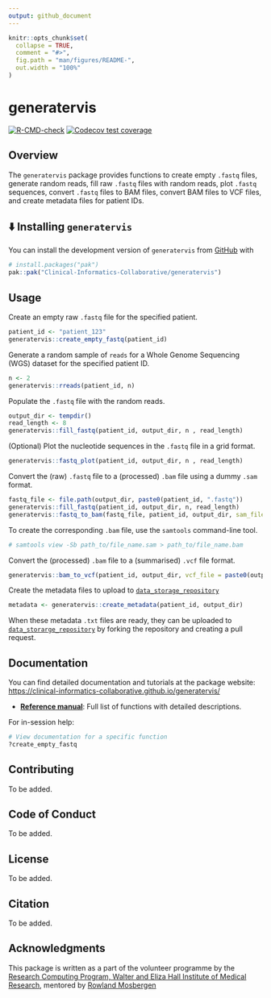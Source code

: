 ```yaml
---
output: github_document
---
```


<!-- README.md is generated from README.Rmd. Please edit that file -->

```r
knitr::opts_chunk$set(
  collapse = TRUE,
  comment = "#>",
  fig.path = "man/figures/README-",
  out.width = "100%"
)
```

# generatervis

<!-- badges: start -->

[![R-CMD-check](https://github.com/Clinical-Informatics-Collaborative/generatervis/actions/workflows/R-CMD-check.yaml/badge.svg)](https://github.com/Clinical-Informatics-Collaborative/generatervis/actions/workflows/R-CMD-check.yaml) [![Codecov test coverage](https://codecov.io/gh/Clinical-Informatics-Collaborative/generatervis/graph/badge.svg)](https://app.codecov.io/gh/Clinical-Informatics-Collaborative/generatervis)

<!-- badges: end -->

## Overview

The `generatervis` package provides functions to create empty `.fastq`
files, generate random reads, fill raw `.fastq` files with random reads,
plot `.fastq` sequences, convert `.fastq` files to BAM files, convert
BAM files to VCF files, and create metadata files for patient IDs.

## ⬇️ Installing `generatervis`

You can install the development version of `generatervis` from [GitHub](https://github.com/) with

```r
# install.packages("pak")  
pak::pak("Clinical-Informatics-Collaborative/generatervis")  
```  

## Usage

Create an empty raw `.fastq` file for the specified patient.

```r
patient_id <- "patient_123"
generatervis::create_empty_fastq(patient_id)
```

Generate a random sample of `reads` for a Whole Genome Sequencing (WGS) dataset for the specified patient ID.

``` r
n <- 2
generatervis::rreads(patient_id, n)
```

Populate the `.fastq` file with the random reads.

``` r 
output_dir <- tempdir()
read_length <- 8
generatervis::fill_fastq(patient_id, output_dir, n , read_length)
```

(Optional) Plot the nucleotide sequences in the `.fastq` file in a grid format.

``` r
generatervis::fastq_plot(patient_id, output_dir, n , read_length)
```

Convert the (raw) `.fastq` file to a (processed) `.bam` file using a dummy `.sam` format.

``` r
fastq_file <- file.path(output_dir, paste0(patient_id, ".fastq"))
generatervis::fill_fastq(patient_id, output_dir, n, read_length)
generatervis::fastq_to_bam(fastq_file, patient_id, output_dir, sam_file = paste0(output_dir, "/", patient_id, ".sam"), reference = "chr1")
```

To create the corresponding `.bam` file, use the `samtools` command-line
tool.

``` bash
# samtools view -Sb path_to/file_name.sam > path_to/file_name.bam
```

Convert the (processed) `.bam` file to a (summarised) `.vcf` file format.

``` r
generatervis::bam_to_vcf(patient_id, output_dir, vcf_file = paste0(output_dir, "/", patient_id, ".vcf"))
```

Create the metadata files to upload to [`data_storage_repository`](https://github.com/Clinical-Informatics-Collaborative/data_storage_portal)

``` r
metadata <- generatervis::create_metadata(patient_id, output_dir)
```

When these metadata `.txt` files are ready, they can be uploaded to
[`data_storarge_repository`](https://github.com/Clinical-Informatics-Collaborative/data_storage_portal)
by forking the repository and creating a pull request.

## Documentation

You can find detailed documentation and tutorials at the package website:
[https://clinical-informatics-collaborative.github.io/generatervis/](https://clinical-informatics-collaborative.github.io/generatervis/)

* **[Reference manual](https://clinical-informatics-collaborative.github.io/generatervis/)**: Full list of functions with detailed descriptions.

For in-session help:

```r
# View documentation for a specific function
?create_empty_fastq
```

## Contributing

To be added.

## Code of Conduct

To be added.

## License

To be added.

## Citation

To be added.

## Acknowledgments

This package is written as a part of the volunteer programme by the [Research Computing Program, Walter and Eliza Hall Institute of Medical Research](https://wehi-researchcomputing.github.io/), mentored by [Rowland Mosbergen](https://github.com/rowlandm)
